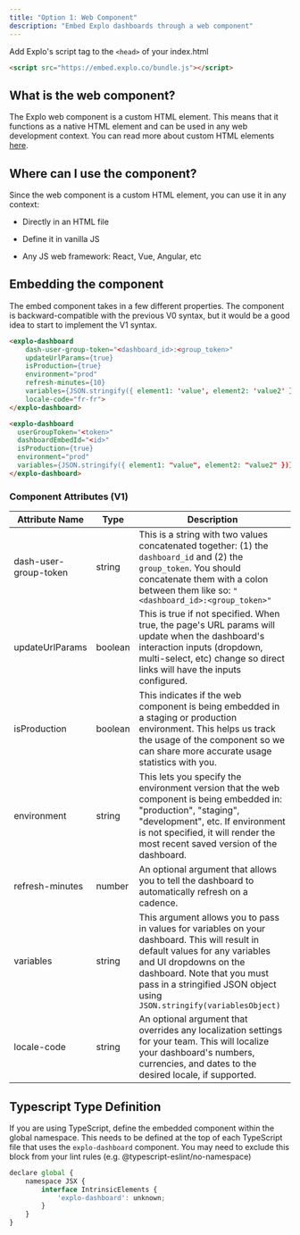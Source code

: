 ```yaml
---
title: "Option 1: Web Component"
description: "Embed Explo dashboards through a web component"
---
```


Add Explo's script tag to the `<head>` of your index.html

```html index.html
<script src="https://embed.explo.co/bundle.js"></script>
```

## What is the web component?

The Explo web component is a custom HTML element. This means that it functions as a native HTML element and can be used in any web development context. You can read more about custom HTML elements [here](https://developer.mozilla.org/en-US/docs/Web/Web%5FComponents/Using%5Fcustom%5Felements).

## Where can I use the component?

Since the web component is a custom HTML element, you can use it in any context:

- Directly in an HTML file

- Define it in vanilla JS

- Any JS web framework: React, Vue, Angular, etc

## Embedding the component

The embed component takes in a few different properties. The component is backward-compatible with the previous V0 syntax, but it would be a good idea to start to implement the V1 syntax.

<CodeGroup>

```html V1 Syntax
<explo-dashboard
    dash-user-group-token="<dashboard_id>:<group_token>"
    updateUrlParams={true}
    isProduction={true}
    environment="prod"
    refresh-minutes={10}
    variables={JSON.stringify({ element1: 'value', element2: 'value2' })}
    locale-code="fr-fr">
</explo-dashboard>
```

```html V0 Syntax
<explo-dashboard
  userGroupToken="<token>"
  dashboardEmbedId="<id>"
  isProduction={true}
  environment="prod"
  variables={JSON.stringify({ element1: "value", element2: "value2" })}>
</explo-dashboard>
```

</CodeGroup>

### Component Attributes (V1)

| Attribute Name        | Type    | Description                                                                                                                                                                                                                                                      |
| --------------------- | ------- | ---------------------------------------------------------------------------------------------------------------------------------------------------------------------------------------------------------------------------------------------------------------- |
| dash-user-group-token | string  | This is a string with two values concatenated together: (1) the `dashboard_id` and (2) the `group_token`. You should concatenate them with a colon between them like so: `"<dashboard_id>:<group_token>"`                                                        |
| updateUrlParams       | boolean | This is true if not specified. When true, the page's URL params will update when the dashboard's interaction inputs (dropdown, multi-select, etc) change so direct links will have the inputs configured.                                                        |
| isProduction          | boolean | This indicates if the web component is being embedded in a staging or production environment. This helps us track the usage of the component so we can share more accurate usage statistics with you.                                                            |
| environment           | string  | This lets you specify the environment version that the web component is being embedded in: "production", "staging", "development", etc. If environment is not specified, it will render the most recent saved version of the dashboard.                          |
| refresh-minutes       | number  | An optional argument that allows you to tell the dashboard to automatically refresh on a cadence.                                                                                                                                                                |
| variables             | string  | This argument allows you to pass in values for variables on your dashboard. This will result in default values for any variables and UI dropdowns on the dashboard. Note that you must pass in a stringified JSON object using `JSON.stringify(variablesObject)` |
| locale-code           | string  | An optional argument that overrides any localization settings for your team. This will localize your dashboard's numbers, currencies, and dates to the desired locale, if supported.                                                                             |

## Typescript Type Definition

If you are using TypeScript, define the embedded component within the global namespace. This needs to be defined at the top of each TypeScript file that uses the `explo-dashboard` component. You may need to exclude this block from your lint rules (e.g. @typescript-eslint/no-namespace)

```javascript
declare global {
    namespace JSX {
        interface IntrinsicElements {
            'explo-dashboard': unknown;
        }
    }
}
```
